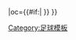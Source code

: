 {{fb team |t= 桑坦德 |tan=桑坦德競賽 |tc=ESP |abb={{#if:{{{abb|}}}|RAC}} |oc={{#if:{{{oc|}}}|{{{oc}}} }} }}<!--
--><noinclude>[[Category:足球模板]]</noinclude>